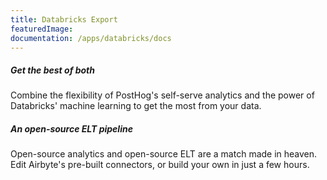 ```yaml
---
title: Databricks Export
featuredImage: 
documentation: /apps/databricks/docs
---
```


<Section
    divider={false}
    title="Send data from PostHog to Databricks to create a fully open-source product analytics and data lakehouse combo."
    size="full"
    cols={2}
>
    <div>
        <h5>Get the best of both</h5>
        <p>Combine the flexibility of PostHog's self-serve analytics and the power of Databricks' machine learning to get the most from your data.</p>
    </div>
    <div>
        <h5>An open-source ELT pipeline</h5>
        <p>Open-source analytics and open-source ELT are a match made in heaven. Edit Airbyte's pre-built connectors, or build your own in just a few hours.</p>
    </div>
</Section>

<TutorialsSlider topic="databricks" />

<Documentation />
